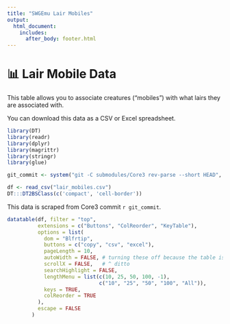 ```yaml
---
title: "SWGEmu Lair Mobiles"
output:
  html_document:
    includes:
      after_body: footer.html
---
```


# 📊 Lair Mobile Data

This table allows you to associate creatures ("mobiles") with what lairs they are associated with.

You can download this data as a CSV or Excel spreadsheet.

```r
library(DT)
library(readr)
library(dplyr)
library(magrittr)
library(stringr)
library(glue)

git_commit <- system("git -C submodules/Core3 rev-parse --short HEAD", intern = TRUE)

df <- read_csv("lair_mobiles.csv")
DT:::DT2BSClass(c('compact', 'cell-border'))
```

This data is scraped from Core3 commit `r git_commit`.

```r
datatable(df, filter = "top",
          extensions = c("Buttons", "ColReorder", "KeyTable"),
          options = list(
            dom = "Blfrtip",
            buttons = c("copy", "csv", "excel"),
            pageLength = 10,
            autoWidth = FALSE, # turning these off because the table is too wide and break Firefox
            scrollX = FALSE,   # ^ ditto
            searchHighlight = FALSE,
            lengthMenu = list(c(10, 25, 50, 100, -1),
                              c("10", "25", "50", "100", "All")),
            keys = TRUE,
            colReorder = TRUE
          ),
          escape = FALSE
        )
```

